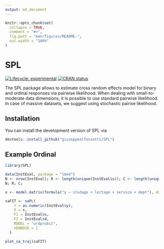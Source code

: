 ```yaml
---
output: md_document
---
```


<!-- README.md is generated from README.Rmd. Please edit that file -->

```r
knitr::opts_chunk$set(
  collapse = TRUE,
  comment = "#>",
  fig.path = "man/figures/README-",
  out.width = "100%"
)
```

# SPL

<!-- badges: start -->
[![Lifecycle: experimental](https://img.shields.io/badge/lifecycle-experimental-orange.svg)](https://lifecycle.r-lib.org/articles/stages.html#experimental)
[![CRAN status](https://www.r-pkg.org/badges/version/SPL)](https://CRAN.R-project.org/package=SPL)
<!-- badges: end -->

The SPL package allows to estimate cross random effects model for binary and ordinal responses via pairwise likelihood. When dealing with small-to-moderate data dimensions, it is possible to use standard pairwise likelihood. In case of massive datasets, we suggest using stochastic pairise likelihood.

## Installation

You can install the development version of SPL via

``` r
devtools::install_github("giuseppealfonzetti/SPL")
```

## Example Ordinal


```r
library(SPL)

data(InstEval, package = "lme4")
N <- nrow(InstEval); R <- length(unique(InstEval$s)); C <- length(unique(InstEval$d))
N; R; C;

x <- model.matrix(formula("y ~ studage + lectage + service + dept"), data=InstEval)[, -1]

saFIT <- saPL(
    Y = as.numeric(InstEval$y),
    X = x,
    F1 = InstEval$s,
    F2 = InstEval$d,
    MODEL = "ordprobit",
    VERBOSE = 1
  )
```

```r
plot_sa_traj(saFIT)
```






